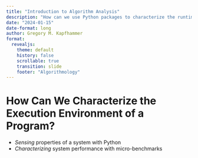 ```yaml
---
title: "Introduction to Algorithm Analysis"
description: "How can we use Python packages to characterize the runtime environment used during experiments?"
date: "2024-01-15"
date-format: long
author: Gregory M. Kapfhammer
format:
  revealjs:
    theme: default
    history: false
    scrollable: true
    transition: slide
    footer: "Algorithmology"
---
```


# How Can We Characterize the Execution Environment of a Program?

- *Sensing* properties of a system with Python
- *Characterizing* system performance with micro-benchmarks
